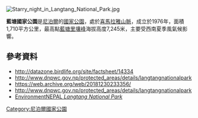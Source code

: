 {{No footnotes|time=2021-04-09T03:01:44+00:00}}
[[Image:Starry_night_in_Langtang_National_Park.jpg|right]]
{{coord|28.1738|N|85.5531|E|display=title}}

'''藍塘國家公園'''是[[尼泊爾|尼泊爾]]的[[國家公園|國家公園]]，處於[[喜馬拉雅山脈|喜馬拉雅山脈]]，成立於1976年，面積1,710平方公里，最高點[[藍塘里壤峰|藍塘里壤峰]]海拔高度7,245米，主要受西南夏季風氣候影響。

==參考資料==
* http://datazone.birdlife.org/site/factsheet/14334 {{Wayback|url=http://datazone.birdlife.org/site/factsheet/14334 |date=20200204092852 }}
* http://www.dnpwc.gov.np/protected_areas/details/langtangnationalpark {{Wayback|url=http://www.dnpwc.gov.np/protected_areas/details/langtangnationalpark |date=20181230233356 }}
* https://web.archive.org/web/20181230233356/
* http://www.dnpwc.gov.np/protected_areas/details/langtangnationalpark {{Wayback|url=http://www.dnpwc.gov.np/protected_areas/details/langtangnationalpark |date=20181230233356 }}
*[https://archive.is/20130413233443/http://www.environmentnepal.com.np/langtang-national-park/ EnvironmentNEPAL ''Langtang National Park'']

{{Nepal-geo-stub}}
[[Category:尼泊爾國家公園|Category:尼泊爾國家公園]]